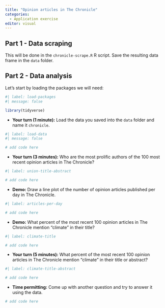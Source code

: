 ```yaml
---
title: "Opinion articles in The Chronicle"
categories: 
  - Application exercise
editor: visual
---
```


## Part 1 - Data scraping

This will be done in the `chronicle-scrape.R` R script.
Save the resulting data frame in the `data` folder.

## Part 2 - Data analysis

Let's start by loading the packages we will need:

```r
#| label: load-packages
#| message: false

library(tidyverse)
```

-   **Your turn (1 minute):** Load the data you saved into the `data` folder and name it `chronicle`.

```r
#| label: load-data
#| message: false

# add code here
```

-   **Your turn (3 minutes):** Who are the most prolific authors of the 100 most recent opinion articles in The Chronicle?

```r
#| label: union-title-abstract

# add code here
```

-   **Demo:** Draw a line plot of the number of opinion articles published per day in The Chronicle.

```r
#| label: articles-per-day

# add code here
```

-   **Demo:** What percent of the most recent 100 opinion articles in The Chronicle mention "climate" in their title?

```r
#| label: climate-title

# add code here
```

-   **Your turn (5 minutes):** What percent of the most recent 100 opinion articles in The Chronicle mention "climate" in their title or abstract?

```r
#| label: climate-title-abstract

# add code here
```

-   **Time permitting:** Come up with another question and try to answer it using the data.

```r
# add code here
```
